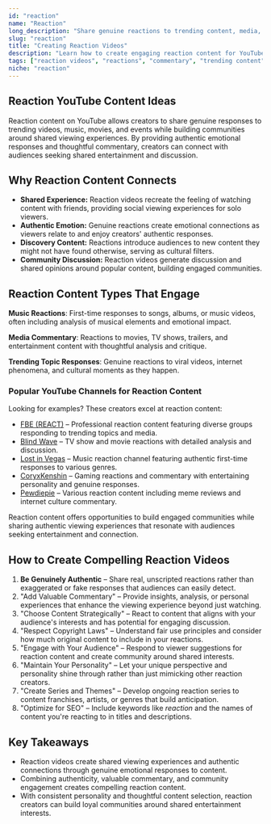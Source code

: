 ```yaml
---
id: "reaction"
name: "Reaction"
long_description: "Share genuine reactions to trending content, media, and events that create engaging shared viewing experiences and build communities around authentic emotional responses."
slug: "reaction"
title: "Creating Reaction Videos"
description: "Learn how to create engaging reaction content for YouTube—covering authentic responses, commentary, and community building through shared viewing experiences."
tags: ["reaction videos", "reactions", "commentary", "trending content", "entertainment reactions", "response videos", "authentic reactions"]
niche: "reaction"
---
```


## Reaction YouTube Content Ideas

Reaction content on YouTube allows creators to share genuine responses to trending videos, music, movies, and events while building communities around shared viewing experiences. By providing authentic emotional responses and thoughtful commentary, creators can connect with audiences seeking shared entertainment and discussion.

## Why Reaction Content Connects

- **Shared Experience:** Reaction videos recreate the feeling of watching content with friends, providing social viewing experiences for solo viewers.
- **Authentic Emotion:** Genuine reactions create emotional connections as viewers relate to and enjoy creators' authentic responses.
- **Discovery Content:** Reactions introduce audiences to new content they might not have found otherwise, serving as cultural filters.
- **Community Discussion:** Reaction videos generate discussion and shared opinions around popular content, building engaged communities.

## Reaction Content Types That Engage

**Music Reactions**: First-time responses to songs, albums, or music videos, often including analysis of musical elements and emotional impact.

**Media Commentary**: Reactions to movies, TV shows, trailers, and entertainment content with thoughtful analysis and critique.

**Trending Topic Responses**: Genuine reactions to viral videos, internet phenomena, and cultural moments as they happen.

### Popular YouTube Channels for Reaction Content

Looking for examples? These creators excel at reaction content:
- [FBE (REACT)](https://www.youtube.com/@REACT) – Professional reaction content featuring diverse groups responding to trending topics and media.
- [Blind Wave](https://www.youtube.com/@BlindWave) – TV show and movie reactions with detailed analysis and discussion.
- [Lost in Vegas](https://www.youtube.com/@LostInVegas) – Music reaction channel featuring authentic first-time responses to various genres.
- [CoryxKenshin](https://www.youtube.com/@CoryxKenshin) – Gaming reactions and commentary with entertaining personality and genuine responses.
- [Pewdiepie](https://www.youtube.com/@PewDiePie) – Various reaction content including meme reviews and internet culture commentary.

Reaction content offers opportunities to build engaged communities while sharing authentic viewing experiences that resonate with audiences seeking entertainment and connection.

## How to Create Compelling Reaction Videos

1. **Be Genuinely Authentic** – Share real, unscripted reactions rather than exaggerated or fake responses that audiences can easily detect.
2. "Add Valuable Commentary" – Provide insights, analysis, or personal experiences that enhance the viewing experience beyond just watching.
3. "Choose Content Strategically" – React to content that aligns with your audience's interests and has potential for engaging discussion.
4. "Respect Copyright Laws" – Understand fair use principles and consider how much original content to include in your reactions.
5. "Engage with Your Audience" – Respond to viewer suggestions for reaction content and create community around shared interests.
6. "Maintain Your Personality" – Let your unique perspective and personality shine through rather than just mimicking other reaction creators.
7. "Create Series and Themes" – Develop ongoing reaction series to content franchises, artists, or genres that build anticipation.
8. "Optimize for SEO" – Include keywords like *reaction* and the names of content you're reacting to in titles and descriptions.

## Key Takeaways

- Reaction videos create shared viewing experiences and authentic connections through genuine emotional responses to content.
- Combining authenticity, valuable commentary, and community engagement creates compelling reaction content.
- With consistent personality and thoughtful content selection, reaction creators can build loyal communities around shared entertainment interests.
